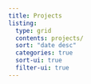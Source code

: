 ```yaml
---
title: Projects
listing:
  type: grid
  contents: projects/
  sort: "date desc"
  categories: true
  sort-ui: true
  filter-ui: true
---
```

